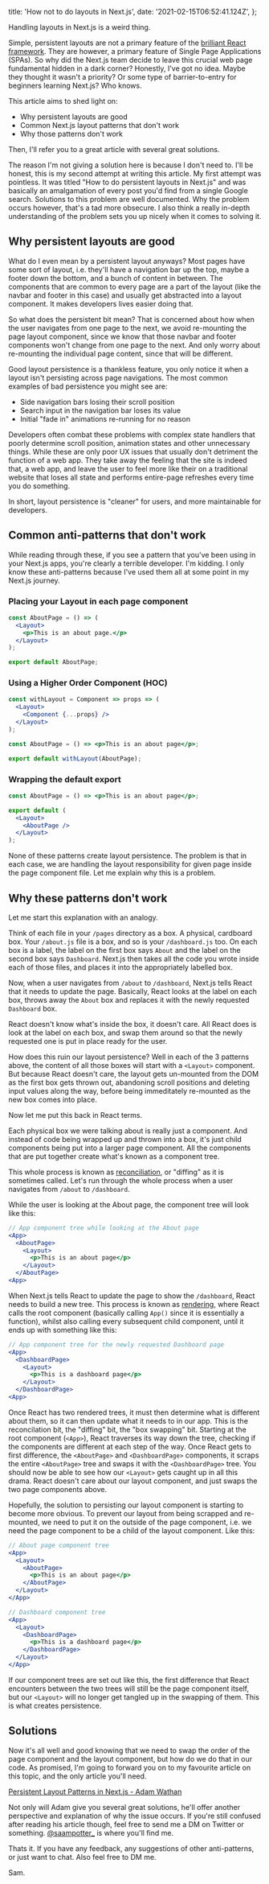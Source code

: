 
  title: 'How not to do layouts in Next.js',
  date: '2021-02-15T06:52:41.124Z',
};

Handling layouts in Next.js is a weird thing.

Simple, persistent layouts are not a primary feature of the [brilliant React framework](https://nextjs.org/).
They are however, a primary feature of Single Page Applications (SPAs).
So why did the Next.js team decide to leave this crucial web page fundamental hidden in a dark corner?
Honestly, I've got no idea. Maybe they thought it wasn't a priority? Or some type of barrier-to-entry for beginners learning Next.js? Who knows.

This article aims to shed light on:

- Why persistent layouts are good
- Common Next.js layout patterns that don't work
- Why those patterns don't work

Then, I'll refer you to a great article with several great solutions.

The reason I'm not giving a solution here is because I don't need to. I'll be honest, this is my second attempt at writing this article.
My first attempt was pointless. It was titled "How to do persistent layouts in Next.js" and was basically an amalgamation of every post you'd find from a single Google search.
Solutions to this problem are well documented. Why the problem occurs however, that's a tad more obsecure.
I also think a really in-depth understanding of the problem sets you up nicely when it comes
to solving it.

## Why persistent layouts are good

What do I even mean by a persistent layout anyways? Most pages have some sort of layout, i.e. they'll have
a navigation bar up the top, maybe a footer down the bottom, and a bunch of content in between.
The components that are common to every page are a part of the layout (like the navbar and footer in this case) and usually get abstracted into
a layout component. It makes developers lives easier doing that.

So what does the persistent bit mean? That is concerned about how when the user navigates from one page to the next,
we avoid re-mounting the page layout component, since we know that those navbar and footer components
won't change from one page to the next. And only worry about re-mounting the individual page content, since that will be different.

Good layout persistence is a thankless feature, you only notice it when a layout isn't persisting across page navigations.
The most common examples of bad persistence you might see are:

- Side navigation bars losing their scroll position
- Search input in the navigation bar loses its value
- Initial "fade in" animations re-running for no reason

Developers often combat these problems with complex state handlers that poorly determine scroll position, animation states
and other unnecessary things. While these are only poor UX issues that usually don't detriment the function of a web app.
They take away the feeling that the site is indeed that, a web app, and leave the user to feel more like their on a traditional website
that loses all state and performs entire-page refreshes every time you do something.

In short, layout persistence is "cleaner" for users, and more maintainable for developers.

## Common anti-patterns that don't work

While reading through these, if you see a pattern that you've been using in your Next.js apps, you're clearly a terrible developer.
I'm kidding. I only know these anti-patterns because I've used them all at some point in my Next.js journey.

### Placing your Layout in each page component

```jsx
const AboutPage = () => (
  <Layout>
    <p>This is an about page.</p>
  </Layout>
);

export default AboutPage;
```

### Using a Higher Order Component (HOC)

```jsx
const withLayout = Component => props => (
  <Layout>
    <Component {...props} />
  </Layout>
);

const AboutPage = () => <p>This is an about page</p>;

export default withLayout(AboutPage);
```

### Wrapping the default export

```jsx
const AboutPage = () => <p>This is an about page</p>;

export default (
  <Layout>
    <AboutPage />
  </Layout>
);
```

None of these patterns create layout persistence.
The problem is that in each case, we are handling the layout responsibility for given page
inside the page component file. Let me explain why this is a problem.

## Why these patterns don't work

Let me start this explanation with an analogy.

Think of each file in your `/pages` directory as a box. A physical, cardboard box.
Your `/about.js` file is a box, and so is your `/dashboard.js` too.
On each box is a label, the label on the first box says `About` and the label on
the second box says `Dashboard`. Next.js then takes all the code you wrote inside each
of those files, and places it into the appropriately labelled box.

Now, when a user navigates from `/about` to `/dashboard`, Next.js tells React that
it needs to update the page. Basically, React looks at the label on each box,
throws away the `About` box and replaces it with the newly requested `Dashboard` box.

React doesn't know what's inside the box, it doesn't care. All React does is look at
the label on each box, and swap them around so that the newly requested one is put in
place ready for the user.

How does this ruin our layout persistence? Well in each of the 3 patterns above, the content
of all those boxes will start with a `<Layout>` component. But because React doesn't care,
the layout gets un-mounted from the DOM as the first box gets thrown out, abandoning scroll positions
and deleting input values along the way, before being immeditately
re-mounted as the new box comes into place.

Now let me put this back in React terms.

Each physical box we were talking about is really just a component. And instead of code being wrapped up and thrown into
a box, it's just child components being put into a larger page component.
All the components that are put together create what's known as a component tree.

This whole process is known as [reconciliation](https://reactjs.org/docs/reconciliation.html), or "diffing" as it is sometimes called.
Let's run through the whole process when a user navigates from `/about` to `/dashboard`.

While the user is looking at the About page, the component tree will look like this:

```jsx
// App component tree while looking at the About page
<App>
  <AboutPage>
    <Layout>
      <p>This is an about page</p>
    </Layout>
  </AboutPage>
<App>
```

When Next.js tells React to update the page to show the `/dashboard`, React needs to build a new tree.
This process is known as [rendering](https://reactjs.org/docs/rendering-elements.html), where React calls the root component (basically calling `App()` since it is essentially a function),
whilst also calling every subsequent child component, until it ends up with something like this:

```jsx
// App component tree for the newly requested Dashboard page
<App>
  <DashboardPage>
    <Layout>
      <p>This is a dashboard page</p>
    </Layout>
  </DashboardPage>
<App>
```

Once React has two rendered trees, it must then determine what is different about them,
so it can then update what it needs to in our app. This is the reconcilation bit, the "diffing" bit,
the "box swapping" bit. Starting at the root component (`<App>`), React traverses its way down
the tree, checking if the components are different at each step of the way.
Once React gets to first difference, the `<AboutPage>` and `<DashboardPage>` components,
it scraps the entire `<AboutPage>` tree and swaps it with the `<DashboardPage>` tree.
You should now be able to see how our `<Layout>` gets caught up in all this drama. React doesn't
care about our layout component, and just swaps the two page components above.

Hopefully, the solution to persisting our layout component is starting to become more obvious.
To prevent our layout from being scrapped and re-mounted, we need to put it on the outside of
the page component, i.e. we need the page component to be a child of the layout component. Like this:

```jsx
// About page component tree
<App>
  <Layout>
    <AboutPage>
      <p>This is an about page</p>
    </AboutPage>
  </Layout>
</App>

// Dashboard component tree
<App>
  <Layout>
    <DashboardPage>
      <p>This is a dashboard page</p>
    </DashboardPage>
  </Layout>
</App>
```

If our component trees are set out like this, the first difference that React encounters between
the two trees will still be the page component itself, but our `<Layout>` will no longer get
tangled up in the swapping of them. This is what creates persistence.

## Solutions

Now it's all well and good knowing that we need to swap the order of the page component and the
layout component, but how do we do that in our code. As promised, I'm going to forward you on
to my favourite article on this topic, and the only article you'll need.

[Persistent Layout Patterns in Next.js - Adam Wathan](https://adamwathan.me/2019/10/17/persistent-layout-patterns-in-nextjs/)

Not only will Adam give you several great solutions, he'll offer another perspective and explanation
of why the issue occurs. If you're still confused after reading his article though, feel free to send me a DM on Twitter
or something. [@saampotter\_](https://twitter.com/saampotter_) is where you'll find me.

Thats it. If you have any feedback, any suggestions of other anti-patterns, or just want to chat. Also feel free to DM me.

Sam.
